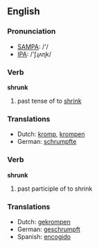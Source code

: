 ==English==

===Pronunciation===
*[[w:SAMPA|SAMPA]]: /'/
*[[w:IPA|IPA]]: /'ʃɻʌɳk/

===Verb===
'''shrunk'''

# past tense of to [[shrink]]

===Translations===
*Dutch: [[kromp]], [[krompen]]
*German: [[schrumpfte]]

===Verb===
'''shrunk'''

# past participle of to shrink

===Translations===
*Dutch: [[gekrompen]]
*German: [[geschrumpft]]
*Spanish: [[encogido]]